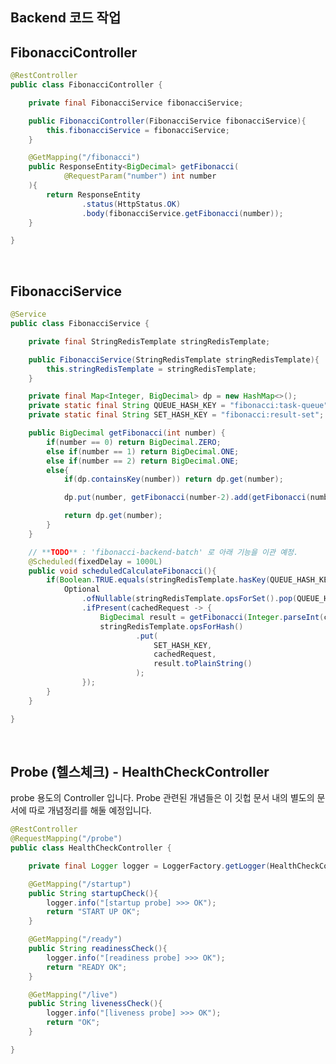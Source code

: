 ## Backend 코드 작업

## FibonacciController 
```java filename="FibonacciController.java" {0} copy
@RestController
public class FibonacciController {

    private final FibonacciService fibonacciService;

    public FibonacciController(FibonacciService fibonacciService){
        this.fibonacciService = fibonacciService;
    }

    @GetMapping("/fibonacci")
    public ResponseEntity<BigDecimal> getFibonacci(
            @RequestParam("number") int number
    ){
        return ResponseEntity
                .status(HttpStatus.OK)
                .body(fibonacciService.getFibonacci(number));
    }

}
```
<br/>


## FibonacciService 
```java filename="FibonacciService.java" {0} copy
@Service
public class FibonacciService {

    private final StringRedisTemplate stringRedisTemplate;

    public FibonacciService(StringRedisTemplate stringRedisTemplate){
        this.stringRedisTemplate = stringRedisTemplate;
    }

    private final Map<Integer, BigDecimal> dp = new HashMap<>();
    private static final String QUEUE_HASH_KEY = "fibonacci:task-queue";
    private static final String SET_HASH_KEY = "fibonacci:result-set";

    public BigDecimal getFibonacci(int number) {
        if(number == 0) return BigDecimal.ZERO;
        else if(number == 1) return BigDecimal.ONE;
        else if(number == 2) return BigDecimal.ONE;
        else{
            if(dp.containsKey(number)) return dp.get(number);

            dp.put(number, getFibonacci(number-2).add(getFibonacci(number-1)));

            return dp.get(number);
        }
    }

    // **TODO** : 'fibonacci-backend-batch' 로 아래 기능을 이관 예정.
    @Scheduled(fixedDelay = 1000L)
    public void scheduledCalculateFibonacci(){
        if(Boolean.TRUE.equals(stringRedisTemplate.hasKey(QUEUE_HASH_KEY))){
            Optional
                .ofNullable(stringRedisTemplate.opsForSet().pop(QUEUE_HASH_KEY))
                .ifPresent(cachedRequest -> {
                    BigDecimal result = getFibonacci(Integer.parseInt(cachedRequest));
                    stringRedisTemplate.opsForHash()
                            .put(
                                SET_HASH_KEY,
                                cachedRequest,
                                result.toPlainString()
                            );
                });
        }
    }

}
```
<br/>

## Probe (헬스체크) - HealthCheckController 
probe 용도의 Controller 입니다. Probe 관련된 개념들은 이 깃헙 문서 내의 별도의 문서에 따로 개념정리를 해둘 예정입니다.

```java filename="HealthCheckController.java" {0} copy
@RestController
@RequestMapping("/probe")
public class HealthCheckController {

    private final Logger logger = LoggerFactory.getLogger(HealthCheckController.class);

    @GetMapping("/startup")
    public String startupCheck(){
        logger.info("[startup probe] >>> OK");
        return "START UP OK";
    }

    @GetMapping("/ready")
    public String readinessCheck(){
        logger.info("[readiness probe] >>> OK");
        return "READY OK";
    }

    @GetMapping("/live")
    public String livenessCheck(){
        logger.info("[liveness probe] >>> OK");
        return "OK";
    }

}
```
